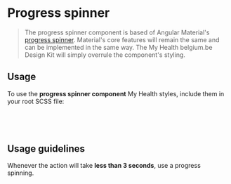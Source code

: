 
<Meta title="Angular Components/Progress Indicators/Spinner" />

# Progress spinner

> The progress spinner component is based of Angular Material's [progress spinner](https://material.angular.io/components/progress-spinner). Material's core features will remain the same and can be implemented in the same way.
> The My Health belgium.be Design Kit will simply overrule the component's styling.

<Canvas of={ProgressStories.Spinner} sourceState="none" />

## Usage

To use the **progress spinner component** My Health styles, include them in your root SCSS file:

```css
@use '@myhealth-belgium/design-kit' as mh;

@include mh.override-all-mat-components();
```

## Usage guidelines

Whenever the action will take **less than 3 seconds**, use a progress spinning.
